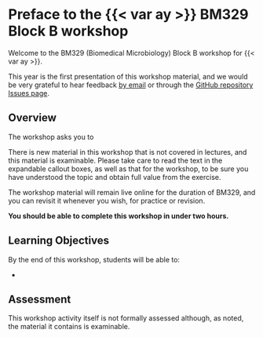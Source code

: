 # Preface to the {{< var ay >}} BM329 Block B workshop {.unnumbered}

Welcome to the BM329 (Biomedical Microbiology) Block B workshop for {{< var ay >}}.

This year is the first presentation of this workshop material, and we would be very grateful to hear feedback [by email](mailto:{{< var admin.email >}}) or through the [GitHub repository Issues page]({{< var github.issues >}}).

## Overview

The workshop asks you to 

::: { .callout-warning title="Important Note"}
There is new material in this workshop that is not covered in lectures, and this material is examinable. Please take care to read the text in the expandable callout boxes, as well as that for the workshop, to be sure you have understood the topic and obtain full value from the exercise.

The workshop material will remain live online for the duration of BM329, and you can revisit it whenever you wish, for practice or revision.
:::

**You should be able to complete this workshop in under two hours.**

## Learning Objectives

By the end of this workshop, students will be able to:

- 

## Assessment

This workshop activity itself is not formally assessed although, as noted, the material it contains is examinable. 